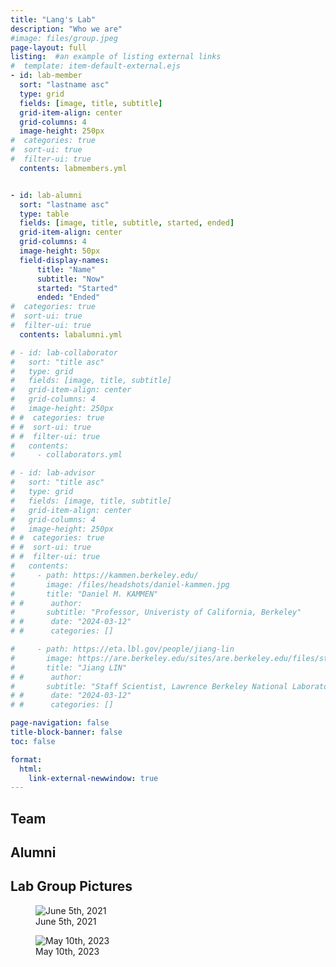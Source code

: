```yaml
---
title: "Lang's Lab"
description: "Who we are"
#image: files/group.jpeg
page-layout: full
listing:  #an example of listing external links
#  template: item-default-external.ejs
- id: lab-member
  sort: "lastname asc"
  type: grid
  fields: [image, title, subtitle]
  grid-item-align: center
  grid-columns: 4
  image-height: 250px
#  categories: true
#  sort-ui: true
#  filter-ui: true
  contents: labmembers.yml


- id: lab-alumni
  sort: "lastname asc"
  type: table
  fields: [image, title, subtitle, started, ended]
  grid-item-align: center  
  grid-columns: 4
  image-height: 50px
  field-display-names: 
      title: "Name"
      subtitle: "Now"
      started: "Started"
      ended: "Ended"
#  categories: true
#  sort-ui: true
#  filter-ui: true
  contents: labalumni.yml

# - id: lab-collaborator
#   sort: "title asc"
#   type: grid
#   fields: [image, title, subtitle]
#   grid-item-align: center  
#   grid-columns: 4
#   image-height: 250px
# #  categories: true
# #  sort-ui: true
# #  filter-ui: true
#   contents:
#     - collaborators.yml

# - id: lab-advisor
#   sort: "title asc"
#   type: grid
#   fields: [image, title, subtitle]
#   grid-item-align: center  
#   grid-columns: 4
#   image-height: 250px
# #  categories: true
# #  sort-ui: true
# #  filter-ui: true
#   contents:
#     - path: https://kammen.berkeley.edu/
#       image: /files/headshots/daniel-kammen.jpg
#       title: "Daniel M. KAMMEN"
# #      author: 
#       subtitle: "Professor, Univeristy of California, Berkeley"
# #      date: "2024-03-12"
# #      categories: [] 

#     - path: https://eta.lbl.gov/people/jiang-lin
#       image: https://are.berkeley.edu/sites/are.berkeley.edu/files/styles/user_big_picture/public/pictures/picture-13749-1602716599.jpg
#       title: "Jiang LIN"
# #      author: 
#       subtitle: "Staff Scientist, Lawrence Berkeley National Laboratory"
# #      date: "2024-03-12"
# #      categories: [] 

page-navigation: false
title-block-banner: false
toc: false

format:
  html:
    link-external-newwindow: true
---
```


## Team

:::{#lab-member}
:::


## Alumni

:::{#lab-alumni}
:::

## Lab Group Pictures

::: {layout-ncol=2}
![June 5th, 2021](/files/images/06052021.jpg)

![May 10th, 2023](/files/images/05102023.jpg)
:::

<!-- [![June 5th, 2021](/files/images/06052021.jpg)]() -->

<!-- [![May 10th, 2023](/files/images/05102023.jpg)]() -->

<!--
## Collaborators

We are fortunate to have collaborated with many researchers and practitioners. Please visit their websites to learn more about their amazing work.

:::{#lab-collaborator}
:::


## Advisors

:::{#lab-advisor}
:::

-->